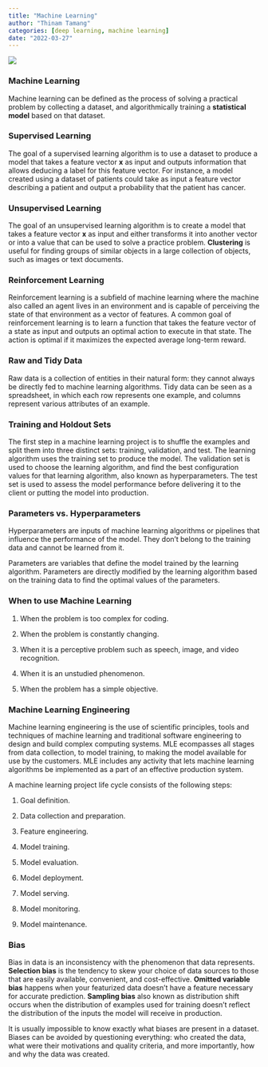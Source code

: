 ```yaml
---
title: "Machine Learning"
author: "Thinam Tamang"
categories: [deep learning, machine learning]
date: "2022-03-27"
---
```


![](./ML.jpg)

### **Machine Learning**

Machine learning can be defined as the process of solving a practical problem by collecting a dataset, and algorithmically training a **statistical model** based on that dataset.

### **Supervised Learning**

The goal of a supervised learning algorithm is to use a dataset to produce a model that takes a feature vector **x** as input and outputs information that allows deducing a label for this feature vector. For instance, a model created using a dataset of patients could take as input a feature vector describing a patient and output a probability that the patient has cancer.

### **Unsupervised Learning**

The goal of an unsupervised learning algorithm is to create a model that takes a feature vector **x** as input and either transforms it into another vector or into a value that can be used to solve a practice problem. **Clustering** is useful for finding groups of similar objects in a large collection of objects, such as images or text documents.

### **Reinforcement Learning**

Reinforcement learning is a subfield of machine learning where the machine also called an agent lives in an environment and is capable of perceiving the state of that environment as a vector of features. A common goal of reinforcement learning is to learn a function that takes the feature vector of a state as input and outputs an optimal action to execute in that state. The action is optimal if it maximizes the expected average long-term reward.

### **Raw and Tidy Data**

Raw data is a collection of entities in their natural form: they cannot always be directly fed to machine learning algorithms. Tidy data can be seen as a spreadsheet, in which each row represents one example, and columns represent various attributes of an example.

### **Training and Holdout Sets**

The first step in a machine learning project is to shuffle the examples and split them into three distinct sets: training, validation, and test. The learning algorithm uses the training set to produce the model. The validation set is used to choose the learning algorithm, and find the best configuration values for that learning algorithm, also known as hyperparameters. The test set is used to assess the model performance before delivering it to the client or putting the model into production.

### **Parameters vs. Hyperparameters**

Hyperparameters are inputs of machine learning algorithms or pipelines that influence the performance of the model. They don’t belong to the training data and cannot be learned from it.

Parameters are variables that define the model trained by the learning algorithm. Parameters are directly modified by the learning algorithm based on the training data to find the optimal values of the parameters.

### **When to use Machine Learning**

1.  When the problem is too complex for coding.

2.  When the problem is constantly changing.

3.  When it is a perceptive problem such as speech, image, and video recognition.

4.  When it is an unstudied phenomenon.

5.  When the problem has a simple objective.

### **Machine Learning Engineering**

Machine learning engineering is the use of scientific principles, tools and techniques of machine learning and traditional software engineering to design and build complex computing systems. MLE ecompasses all stages from data collection, to model training, to making the model available for use by the customers. MLE includes any activity that lets machine learning algorithms be implemented as a part of an effective production system.

A machine learning project life cycle consists of the following steps:

1.  Goal definition.

2.  Data collection and preparation.

3.  Feature engineering.

4.  Model training.

5.  Model evaluation.

6.  Model deployment.

7.  Model serving.

8.  Model monitoring.

9.  Model maintenance.

### **Bias**

Bias in data is an inconsistency with the phenomenon that data represents. **Selection bias** is the tendency to skew your choice of data sources to those that are easily available, convenient, and cost-effective. **Omitted variable bias** happens when your featurized data doesn’t have a feature necessary for accurate prediction. **Sampling bias** also known as distribution shift occurs when the distribution of examples used for training doesn’t reflect the distribution of the inputs the model will receive in production.

It is usually impossible to know exactly what biases are present in a dataset. Biases can be avoided by questioning everything: who created the data, what were their motivations and quality criteria, and more importantly, how and why the data was created.
